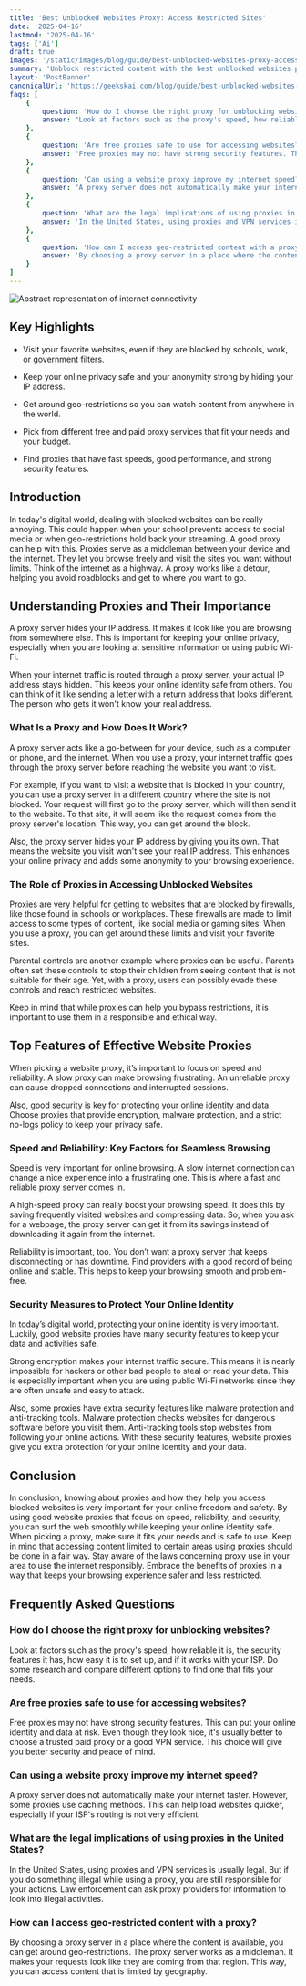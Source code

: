 ```yaml
---
title: 'Best Unblocked Websites Proxy: Access Restricted Sites'
date: '2025-04-16'
lastmod: '2025-04-16'
tags: ['Ai']
draft: true
images: '/static/images/blog/guide/best-unblocked-websites-proxy-access-restricted-sites.png'
summary: 'Unblock restricted content with the best unblocked websites proxy. Find out how to access blocked sites easily on our blog!'
layout: 'PostBanner'
canonicalUrl: 'https://geekskai.com/blog/guide/best-unblocked-websites-proxy-access-restricted-sites/'
faqs: [
    {
        question: 'How do I choose the right proxy for unblocking websites?',
        answer: "Look at factors such as the proxy's speed, how reliable it is, the security features it has, how easy it is to set up, and if it works with your ISP. Do some research and compare different options to find one that fits your needs."
    },
    {
        question: 'Are free proxies safe to use for accessing websites?',
        answer: "Free proxies may not have strong security features. This can put your online identity and data at risk. Even though they look nice, it's usually better to choose a trusted paid proxy or a good VPN service. This choice will give you better security and peace of mind."
    },
    {
        question: 'Can using a website proxy improve my internet speed?',
        answer: "A proxy server does not automatically make your internet faster. However, some proxies use caching methods. This can help load websites quicker, especially if your ISP's routing is not very efficient."
    },
    {
        question: 'What are the legal implications of using proxies in the United States?',
        answer: 'In the United States, using proxies and VPN services is usually legal. But if you do something illegal while using a proxy, you are still responsible for your actions. Law enforcement can ask proxy providers for information to look into illegal activities.'
    },
    {
        question: 'How can I access geo-restricted content with a proxy?',
        answer: 'By choosing a proxy server in a place where the content is available, you can get around geo-restrictions. The proxy server works as a middleman. It makes your requests look like they are coming from that region. This way, you can access content that is limited by geography.'
    }
]
---
```


![Abstract representation of internet connectivity](/static/images/blog/guide/best-unblocked-websites-proxy-access-restricted-sites.png)

## Key Highlights

- Visit your favorite websites, even if they are blocked by schools, work, or government filters.

- Keep your online privacy safe and your anonymity strong by hiding your IP address.

- Get around geo-restrictions so you can watch content from anywhere in the world.

- Pick from different free and paid proxy services that fit your needs and your budget.

- Find proxies that have fast speeds, good performance, and strong security features.

## Introduction

In today's digital world, dealing with blocked websites can be really annoying. This could happen when your school prevents access to social media or when geo-restrictions hold back your streaming. A good proxy can help with this. Proxies serve as a middleman between your device and the internet. They let you browse freely and visit the sites you want without limits. Think of the internet as a highway. A proxy works like a detour, helping you avoid roadblocks and get to where you want to go.

## Understanding Proxies and Their Importance

A proxy server hides your IP address. It makes it look like you are browsing from somewhere else. This is important for keeping your online privacy, especially when you are looking at sensitive information or using public Wi-Fi.

When your internet traffic is routed through a proxy server, your actual IP address stays hidden. This keeps your online identity safe from others. You can think of it like sending a letter with a return address that looks different. The person who gets it won't know your real address.

### What Is a Proxy and How Does It Work?

A proxy server acts like a go-between for your device, such as a computer or phone, and the internet. When you use a proxy, your internet traffic goes through the proxy server before reaching the website you want to visit.

For example, if you want to visit a website that is blocked in your country, you can use a proxy server in a different country where the site is not blocked. Your request will first go to the proxy server, which will then send it to the website. To that site, it will seem like the request comes from the proxy server's location. This way, you can get around the block.

Also, the proxy server hides your IP address by giving you its own. That means the website you visit won't see your real IP address. This enhances your online privacy and adds some anonymity to your browsing experience.

### The Role of Proxies in Accessing Unblocked Websites

Proxies are very helpful for getting to websites that are blocked by firewalls, like those found in schools or workplaces. These firewalls are made to limit access to some types of content, like social media or gaming sites. When you use a proxy, you can get around these limits and visit your favorite sites.

Parental controls are another example where proxies can be useful. Parents often set these controls to stop their children from seeing content that is not suitable for their age. Yet, with a proxy, users can possibly evade these controls and reach restricted websites.

Keep in mind that while proxies can help you bypass restrictions, it is important to use them in a responsible and ethical way.

## Top Features of Effective Website Proxies

When picking a website proxy, it’s important to focus on speed and reliability. A slow proxy can make browsing frustrating. An unreliable proxy can cause dropped connections and interrupted sessions.

Also, good security is key for protecting your online identity and data. Choose proxies that provide encryption, malware protection, and a strict no-logs policy to keep your privacy safe.

### Speed and Reliability: Key Factors for Seamless Browsing

Speed is very important for online browsing. A slow internet connection can change a nice experience into a frustrating one. This is where a fast and reliable proxy server comes in.

A high-speed proxy can really boost your browsing speed. It does this by saving frequently visited websites and compressing data. So, when you ask for a webpage, the proxy server can get it from its savings instead of downloading it again from the internet.

Reliability is important, too. You don’t want a proxy server that keeps disconnecting or has downtime. Find providers with a good record of being online and stable. This helps to keep your browsing smooth and problem-free.

### Security Measures to Protect Your Online Identity

In today’s digital world, protecting your online identity is very important. Luckily, good website proxies have many security features to keep your data and activities safe.

Strong encryption makes your internet traffic secure. This means it is nearly impossible for hackers or other bad people to steal or read your data. This is especially important when you are using public Wi-Fi networks since they are often unsafe and easy to attack.

Also, some proxies have extra security features like malware protection and anti-tracking tools. Malware protection checks websites for dangerous software before you visit them. Anti-tracking tools stop websites from following your online actions. With these security features, website proxies give you extra protection for your online identity and your data.

## Conclusion

In conclusion, knowing about proxies and how they help you access blocked websites is very important for your online freedom and safety. By using good website proxies that focus on speed, reliability, and security, you can surf the web smoothly while keeping your online identity safe. When picking a proxy, make sure it fits your needs and is safe to use. Keep in mind that accessing content limited to certain areas using proxies should be done in a fair way. Stay aware of the laws concerning proxy use in your area to use the internet responsibly. Embrace the benefits of proxies in a way that keeps your browsing experience safer and less restricted.

## Frequently Asked Questions

### How do I choose the right proxy for unblocking websites?

Look at factors such as the proxy's speed, how reliable it is, the security features it has, how easy it is to set up, and if it works with your ISP. Do some research and compare different options to find one that fits your needs.

### Are free proxies safe to use for accessing websites?

Free proxies may not have strong security features. This can put your online identity and data at risk. Even though they look nice, it's usually better to choose a trusted paid proxy or a good VPN service. This choice will give you better security and peace of mind.

### Can using a website proxy improve my internet speed?

A proxy server does not automatically make your internet faster. However, some proxies use caching methods. This can help load websites quicker, especially if your ISP's routing is not very efficient.

### What are the legal implications of using proxies in the United States?

In the United States, using proxies and VPN services is usually legal. But if you do something illegal while using a proxy, you are still responsible for your actions. Law enforcement can ask proxy providers for information to look into illegal activities.

### How can I access geo-restricted content with a proxy?

By choosing a proxy server in a place where the content is available, you can get around geo-restrictions. The proxy server works as a middleman. It makes your requests look like they are coming from that region. This way, you can access content that is limited by geography.
